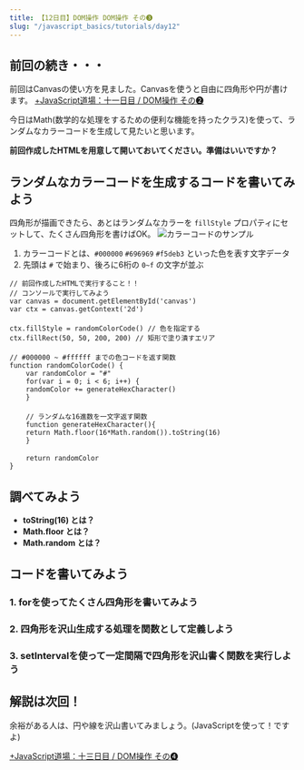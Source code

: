 ```yaml
---
title: 【12日目】DOM操作 DOM操作 その❸
slug: "/javascript_basics/tutorials/day12"
---
```


## 前回の続き・・・

前回はCanvasの使い方を見ました。Canvasを使うと自由に四角形や円が書けます。
[+JavaScript道場：十一日目 / DOM操作 その❷](/tutorials/11th_day)

今日はMath(数学的な処理をするための便利な機能を持ったクラス)を使って、ランダムなカラーコードを生成して見たいと思います。

**前回作成したHTMLを用意して開いておいてください。準備はいいですか？**

## ランダムなカラーコードを生成するコードを書いてみよう
四角形が描画できたら、あとはランダムなカラーを `fillStyle` プロパティにセットして、たくさん四角形を書けばOK。
![カラーコードのサンプル](~/assets/images/12day_01.png)

1. カラーコードとは、`#000000` `#696969` `#f5deb3` といった色を表す文字データ
2. 先頭は `#` で始まり、後ろに6桁の `0~f` の文字が並ぶ

```
// 前回作成したHTMLで実行すること！！
// コンソールで実行してみよう
var canvas = document.getElementById('canvas')
var ctx = canvas.getContext('2d')
　　
ctx.fillStyle = randomColorCode() // 色を指定する
ctx.fillRect(50, 50, 200, 200) // 矩形で塗り潰すエリア
　　
// #000000 ~ #ffffff までの色コードを返す関数
function randomColorCode() {
    var randomColor = "#"
    for(var i = 0; i < 6; i++) {
    randomColor += generateHexCharacter()
    }
　　
    // ランダムな16進数を一文字返す関数
    function generateHexCharacter(){
    return Math.floor(16*Math.random()).toString(16)
    }
　　
    return randomColor
}
```

## 調べてみよう
- **toString(16) とは？**
- **Math.floor とは？**
- **Math.random とは？**

## コードを書いてみよう
### 1. forを使ってたくさん四角形を書いてみよう
### 2. 四角形を沢山生成する処理を関数として定義しよう
### 3. setIntervalを使って一定間隔で四角形を沢山書く関数を実行しよう

## 解説は次回！

余裕がある人は、円や線を沢山書いてみましょう。(JavaScriptを使って！ですよ)

[+JavaScript道場：十三日目 / DOM操作 その❹](/tutorials/13th_day)
